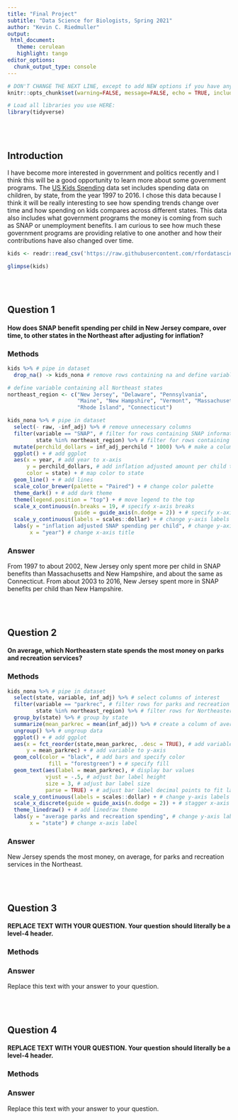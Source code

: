 ```yaml
---
title: "Final Project"
subtitle: "Data Science for Biologists, Spring 2021"
author: "Kevin C. Riedmuller"
output:
 html_document:
   theme: cerulean
   highlight: tango
editor_options: 
  chunk_output_type: console
---
```


```r
# DON'T CHANGE THE NEXT LINE, except to add NEW options if you have any.
knitr::opts_chunk$set(warning=FALSE, message=FALSE, echo = TRUE, include = TRUE)

# Load all libraries you use HERE:
library(tidyverse)
```

<br><br>

## Introduction
I have become more interested in government and politics recently and I think this will be a good opportunity to learn more about some government programs. The [US Kids Spending](https://github.com/rfordatascience/tidytuesday/blob/master/data/2020/2020-09-15/readme.md) data set includes spending data on children, by state, from the year 1997 to 2016. I chose this data because I think it will be really interesting to see how spending trends change over time and how spending on kids compares across different states. This data also includes what government programs the money is coming from such as SNAP or unemployment benefits. I am curious to see how much these government programs are providing relative to one another and how their contributions have also changed over time. 

```r
kids <- readr::read_csv('https://raw.githubusercontent.com/rfordatascience/tidytuesday/master/data/2020/2020-09-15/kids.csv')

glimpse(kids)
```

<br><br>

## Question 1

#### How does SNAP benefit spending per child in New Jersey compare, over time, to other states in the Northeast after adjusting for inflation?

### Methods
```r
kids %>% # pipe in dataset
  drop_na() -> kids_nona # remove rows containing na and define variable

# define variable containing all Northeast states
northeast_region <- c("New Jersey", "Delaware", "Pennsylvania",
                      "Maine", "New Hampshire", "Vermont", "Massachusetts",
                      "Rhode Island", "Connecticut") 

kids_nona %>% # pipe in dataset
  select(- raw, -inf_adj) %>% # remove unnecessary columns
  filter(variable == "SNAP", # filter for rows containing SNAP information
         state %in% northeast_region) %>% # filter for rows containing Northeast states 
  mutate(perchild_dollars = inf_adj_perchild * 1000) %>% # make a column to transform per $1000 values to dollar values
  ggplot() + # add ggplot
  aes(x = year, # add year to x-axis
      y = perchild_dollars, # add inflation adjusted amount per child to y-axis
      color = state) + # map color to state
  geom_line() + # add lines
  scale_color_brewer(palette = "Paired") + # change color palette
  theme_dark() + # add dark theme
  theme(legend.position = "top") + # move legend to the top
  scale_x_continuous(n.breaks = 19, # specify x-axis breaks
                     guide = guide_axis(n.dodge = 2)) + # specify x-axis label locations
  scale_y_continuous(labels = scales::dollar) + # change y-axis labels to dollar amounts
  labs(y = "inflation adjusted SNAP spending per child", # change y-axis title
       x = "year") # change x-axis title
```

### Answer

From 1997 to about 2002, New Jersey only spent more per child in SNAP benefits than Massachusetts and New Hampshire, and about the same as Connecticut. From about 2003 to 2016, New Jersey spent more in SNAP benefits per child than New Hampshire.


<br><br>

## Question 2

#### On average, which Northeastern state spends the most money on parks and recreation services?

### Methods
```r
kids_nona %>% # pipe in dataset
  select(state, variable, inf_adj) %>% # select columns of interest
  filter(variable == "parkrec", # filter rows for parks and recreation spending 
         state %in% northeast_region) %>% # filter rows for Northeastern states
  group_by(state) %>% # group by state
  summarize(mean_parkrec = mean(inf_adj)) %>% # create a column of average parks and rec spending by state
  ungroup() %>% # ungroup data
  ggplot() + # add ggplot
  aes(x = fct_reorder(state,mean_parkrec, .desc = TRUE), # add variable to x-axis and arrange in descending order of y-axis values
      y = mean_parkrec) + # add variable to y-axis
  geom_col(color = "black", # add bars and specify color 
             fill = "forestgreen") + # specify fill
  geom_text(aes(label = mean_parkrec), # display bar values
            vjust = -.5, # adjust bar label height
            size = 3, # adjust bar label size
            parse = TRUE) + # adjust bar label decimal points to fit label neatly within bar width
  scale_y_continuous(labels = scales::dollar) + # change y-axis labels to dollar amounts
  scale_x_discrete(guide = guide_axis(n.dodge = 2)) + # stagger x-axis labels
  theme_linedraw() + # add linedraw theme
  labs(y = "average parks and recreation spending", # change y-axis label
       x = "state") # change x-axis label
```

### Answer

New Jersey spends the most money, on average, for parks and recreation services in the Northeast.

<br><br>

## Question 3

#### REPLACE TEXT WITH YOUR QUESTION. Your question should literally be a level-4 header.

### Methods

### Answer

Replace this text with your answer to your question.


<br><br>

## Question 4

#### REPLACE TEXT WITH YOUR QUESTION. Your question should literally be a level-4 header.

### Methods

### Answer

Replace this text with your answer to your question.
